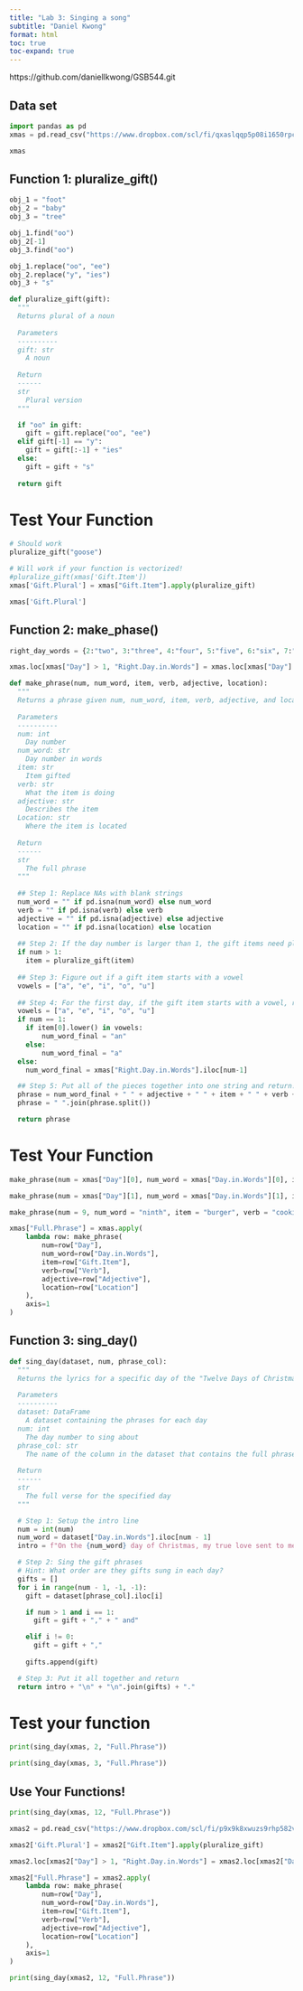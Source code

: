 ```yaml
---
title: "Lab 3: Singing a song"
subtitle: "Daniel Kwong"
format: html
toc: true
toc-expand: true
---
```

https://github.com/daniellkwong/GSB544.git 

## Data set

```python
import pandas as pd
xmas = pd.read_csv("https://www.dropbox.com/scl/fi/qxaslqqp5p08i1650rpc4/xmas.csv?rlkey=erdxi7jbh7pqf9fh4lv4cayp5&dl=1")

xmas
```

## Function 1: pluralize_gift()

```python
obj_1 = "foot"
obj_2 = "baby"
obj_3 = "tree"

obj_1.find("oo")
obj_2[-1]
obj_3.find("oo")

obj_1.replace("oo", "ee")
obj_2.replace("y", "ies")
obj_3 + "s"
```

```python
def pluralize_gift(gift):
  """
  Returns plural of a noun
  
  Parameters
  ----------
  gift: str
    A noun
    
  Return
  ------
  str
    Plural version
  """

  if "oo" in gift:
    gift = gift.replace("oo", "ee")
  elif gift[-1] == "y":
    gift = gift[:-1] + "ies"
  else:
    gift = gift + "s"
  
  return gift
```

# Test Your Function

```python
# Should work
pluralize_gift("goose")
```

```python
# Will work if your function is vectorized! 
#pluralize_gift(xmas['Gift.Item'])
xmas['Gift.Plural'] = xmas["Gift.Item"].apply(pluralize_gift)

xmas['Gift.Plural']
```

## Function 2: make_phase()

```python
right_day_words = {2:"two", 3:"three", 4:"four", 5:"five", 6:"six", 7:"seven", 8:"eight", 9:"nine", 10:"ten", 11:"eleven", 12:"twelve"}

xmas.loc[xmas["Day"] > 1, "Right.Day.in.Words"] = xmas.loc[xmas["Day"] > 1, "Day"].map(right_day_words) #help from ChatGPT
```

```python
def make_phrase(num, num_word, item, verb, adjective, location):
  """
  Returns a phrase given num, num_word, item, verb, adjective, and location
  
  Parameters
  ----------
  num: int
    Day number
  num_word: str
    Day number in words
  item: str
    Item gifted
  verb: str
    What the item is doing
  adjective: str
    Describes the item
  Location: str
    Where the item is located
    
  Return
  ------
  str
    The full phrase 
  """
  
  ## Step 1: Replace NAs with blank strings
  num_word = "" if pd.isna(num_word) else num_word
  verb = "" if pd.isna(verb) else verb
  adjective = "" if pd.isna(adjective) else adjective
  location = "" if pd.isna(location) else location
  
  ## Step 2: If the day number is larger than 1, the gift items need pluralized!
  if num > 1:
    item = pluralize_gift(item)
  
  ## Step 3: Figure out if a gift item starts with a vowel
  vowels = ["a", "e", "i", "o", "u"]
  
  ## Step 4: For the first day, if the gift item starts with a vowel, replace the day with "an" and if the gift item does not start with a vowel, replace the day with "a" (e.g. a partridge in a pear tree). If it is not the first day, use just the number word (e.g. ten lords a leap)
  vowels = ["a", "e", "i", "o", "u"]
  if num == 1:
    if item[0].lower() in vowels:
        num_word_final = "an"
    else:
        num_word_final = "a"
  else:
    num_word_final = xmas["Right.Day.in.Words"].iloc[num-1]

  ## Step 5: Put all of the pieces together into one string and return!
  phrase = num_word_final + " " + adjective + " " + item + " " + verb + " " + location 
  phrase = " ".join(phrase.split())

  return phrase
```

# Test Your Function

```python
make_phrase(num = xmas["Day"][0], num_word = xmas["Day.in.Words"][0], item = xmas["Gift.Item"][0], verb = xmas["Verb"][0], adjective = xmas["Adjective"][0], location = xmas["Location"][0])
```

```python
make_phrase(num = xmas["Day"][1], num_word = xmas["Day.in.Words"][1], item = xmas["Gift.Item"][1], verb = xmas["Verb"][1], adjective = xmas["Adjective"][1], location = xmas["Location"][1])
```

```python
make_phrase(num = 9, num_word = "ninth", item = "burger", verb = "cooking", adjective = "tasty", location = "in the kitchen")
```

```python
xmas["Full.Phrase"] = xmas.apply(
    lambda row: make_phrase(
        num=row["Day"],
        num_word=row["Day.in.Words"],
        item=row["Gift.Item"],
        verb=row["Verb"],
        adjective=row["Adjective"],
        location=row["Location"]
    ),
    axis=1
)
```

## Function 3: sing_day()

```python
def sing_day(dataset, num, phrase_col):
  """
  Returns the lyrics for a specific day of the "Twelve Days of Christmas" song
    
  Parameters
  ----------
  dataset: DataFrame
    A dataset containing the phrases for each day
  num: int
    The day number to sing about
  phrase_col: str
    The name of the column in the dataset that contains the full phrase for each day
    
  Return
  ------
  str
    The full verse for the specified day
  """

  # Step 1: Setup the intro line
  num = int(num)
  num_word = dataset["Day.in.Words"].iloc[num - 1]
  intro = f"On the {num_word} day of Christmas, my true love sent to me:"

  # Step 2: Sing the gift phrases
  # Hint: What order are they gifts sung in each day?
  gifts = []
  for i in range(num - 1, -1, -1):
    gift = dataset[phrase_col].iloc[i]

    if num > 1 and i == 1:
      gift = gift + "," + " and"

    elif i != 0:
      gift = gift + ","
    
    gifts.append(gift)

  # Step 3: Put it all together and return
  return intro + "\n" + "\n".join(gifts) + "."
```

# Test your function

```python
print(sing_day(xmas, 2, "Full.Phrase"))
```

```python
print(sing_day(xmas, 3, "Full.Phrase"))
```

## Use Your Functions!

```python
print(sing_day(xmas, 12, "Full.Phrase"))
```

```python
xmas2 = pd.read_csv("https://www.dropbox.com/scl/fi/p9x9k8xwuzs9rhp582vfy/xmas_2.csv?rlkey=kvc3j3lmyn4opcidsrhcmrof1&dl=1")

xmas2['Gift.Plural'] = xmas2["Gift.Item"].apply(pluralize_gift)

xmas2.loc[xmas2["Day"] > 1, "Right.Day.in.Words"] = xmas2.loc[xmas2["Day"] > 1, "Day"].map(right_day_words)

xmas2["Full.Phrase"] = xmas2.apply(
    lambda row: make_phrase(
        num=row["Day"],
        num_word=row["Day.in.Words"],
        item=row["Gift.Item"],
        verb=row["Verb"],
        adjective=row["Adjective"],
        location=row["Location"]
    ),
    axis=1
)

print(sing_day(xmas2, 12, "Full.Phrase"))
```